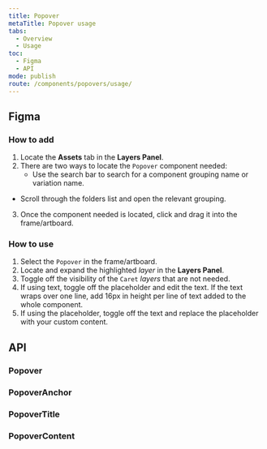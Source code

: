 ```yaml
---
title: Popover
metaTitle: Popover usage
tabs:
  - Overview
  - Usage
toc:
  - Figma
  - API
mode: publish
route: /components/popovers/usage/
---
```



## Figma

### How to add

1. Locate the **Assets** tab in the **Layers Panel**.
2. There are two ways to locate the `Popover` component needed:
   - Use the search bar to search for a component grouping name or variation name.

- Scroll through the folders list and open the relevant grouping.

3. Once the component needed is located, click and drag it into the frame/artboard.

### How to use

1. Select the `Popover` in the frame/artboard.
2. Locate and expand the highlighted _layer_ in the **Layers Panel**.
3. Toggle off the visibility of the `Caret` _layers_ that are not needed.
4. If using text, toggle off the placeholder and edit the text. If the text wraps over one line, add 16px in height per line of text added to the whole component.
5. If using the placeholder, toggle off the text and replace the placeholder with your custom content.

## API

### Popover

<PropsTable props={Popover} />

### PopoverAnchor

<PropsTable props={Popover.PopoverAnchor} />

### PopoverTitle

<PropsTable props={Popover.PopoverTitle} />

### PopoverContent

<PropsTable props={Popover.PopoverContent} />

